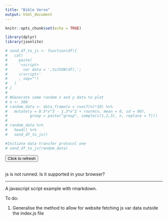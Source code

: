 ```yaml
---
title: "Bible Verse"
output: html_document
---
```


```r
knitr::opts_chunk$set(echo = TRUE)

library(dplyr)
library(jsonlite)

# send_df_to_js <- function(df){
#   cat(
#     paste(
#     '<script>
#       var data = ',toJSON(df),';
#     </script>'
#     , sep="")
#   )
# }
# 
# #Generate some random x and y data to plot
# n <- 300
# random_data <- data_frame(x = runif(n)*10) %>% 
#   mutate(y = 0.5*x^3 - 1.3*x^2 + rnorm(n, mean = 0, sd = 80),
#          group = paste("group", sample(c(1,2,3), n, replace = T)))
# 
# random_data %>% 
#   head() %>% 
#   send_df_to_js()

```


```r
#Initiate data transfer protocol one
# send_df_to_js(random_data)
```

<button class="btn btn-info btn-sm" id="new-verse">Click to refresh</button>
<br>
<br>
<p id="display-verse">js is not runned. Is it supported in your browser?</p>
<p id="display-verse-ref"></p>

***

A javascript script example with rmarkdown.

To do:

1. Generalise the method to allow for website fetching js var data outside the index.js file

<script src='https://cdnjs.cloudflare.com/ajax/libs/jquery/3.3.1/jquery.js'></script>
<script src='https://cdnjs.cloudflare.com/ajax/libs/jsSocials/1.5.0/jssocials.js'></script>
<script  src="js/index.js"></script>
